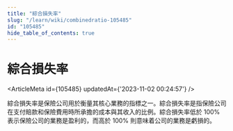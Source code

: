 ```yaml
---
title: "綜合損失率"
slug: "/learn/wiki/combinedratio-105485"
id: "105485"
hide_table_of_contents: true
---
```



# 綜合損失率

<ArticleMeta id={105485} updatedAt={'2023-11-02 00:24:57'} />
<div className='border-solid border-b border-t-0 my-4 border-[var(--ifm-color-gray-300)]' />

綜合損失率是保險公司用於衡量其核心業務的指標之一。綜合損失率是指保險公司在支付賠款和保險費用時所承擔的成本與其收入的比例。綜合損失率低於 100% 表示保險公司的業務是盈利的，而高於 100% 則意味着公司的業務是虧損的。
